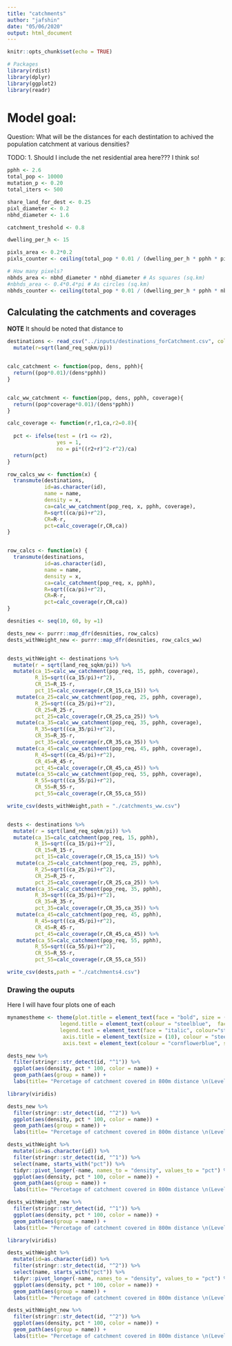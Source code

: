 ```yaml
---
title: "catchments"
author: "jafshin"
date: "05/06/2020"
output: html_document
---
```


```r
knitr::opts_chunk$set(echo = TRUE)

# Packages
library(rdist)
library(dplyr)
library(ggplot2)
library(readr)

```

# Model goal:

Question: What will be the distances for each destintation to achived the population catchment at various densities?

TODO:
 1. Should I include the net residential area here??? I think so!
 

```r

pphh <- 2.6
total_pop <- 10000
mutation_p <- 0.20
total_iters <- 500

share_land_for_dest <- 0.25
pixl_diameter <- 0.2
nbhd_diameter <- 1.6

catchment_treshold <- 0.8

dwelling_per_h <- 15

pixls_area <- 0.2*0.2
pixls_counter <- ceiling(total_pop * 0.01 / (dwelling_per_h * pphh * pixls_area))

# How many pixels?
nbhds_area <- nbhd_diameter * nbhd_diameter # As squares (sq.km)
#nbhds_area <- 0.4*0.4*pi # As circles (sq.km)
nbhds_counter <- ceiling(total_pop * 0.01 / (dwelling_per_h * pphh * nbhds_area))

```

## Calculating the catchments and coverages

**NOTE** It should be noted that distance to  

```r

destinations <- read_csv("../inputs/destinations_forCatchment.csv", col_names = T) %>% 
  mutate(r=sqrt(land_req_sqkm/pi))


calc_catchment <- function(pop, dens, pphh){
  return((pop*0.01)/(dens*pphh))
}


calc_ww_catchment <- function(pop, dens, pphh, coverage){
  return((pop*coverage*0.01)/(dens*pphh))
}

calc_coverage <- function(r,r1,ca,r2=0.8){
  
  pct <- ifelse(test = (r1 <= r2),
                yes = 1, 
                no = pi*((r2+r)^2-r^2)/ca)
  return(pct)
}

row_calcs_ww <- function(x) {
  transmute(destinations, 
            id=as.character(id),
            name = name,
            density = x,
            ca=calc_ww_catchment(pop_req, x, pphh, coverage),
            R=sqrt((ca/pi)+r^2),
            CR=R-r,
            pct=calc_coverage(r,CR,ca))
}


row_calcs <- function(x) {
  transmute(destinations, 
            id=as.character(id),
            name = name,
            density = x,
            ca=calc_catchment(pop_req, x, pphh),
            R=sqrt((ca/pi)+r^2),
            CR=R-r,
            pct=calc_coverage(r,CR,ca))
}

desnities <- seq(10, 60, by =1)

dests_new <- purrr::map_dfr(desnities, row_calcs)
dests_withWeight_new <- purrr::map_dfr(desnities, row_calcs_ww)


dests_withWeight <- destinations %>%
  mutate(r = sqrt(land_req_sqkm/pi)) %>% 
  mutate(ca_15=calc_ww_catchment(pop_req, 15, pphh, coverage),
         R_15=sqrt((ca_15/pi)+r^2),
         CR_15=R_15-r,
         pct_15=calc_coverage(r,CR_15,ca_15)) %>% 
   mutate(ca_25=calc_ww_catchment(pop_req, 25, pphh, coverage),
         R_25=sqrt((ca_25/pi)+r^2),
         CR_25=R_25-r,
         pct_25=calc_coverage(r,CR_25,ca_25)) %>% 
   mutate(ca_35=calc_ww_catchment(pop_req, 35, pphh, coverage),
         R_35=sqrt((ca_35/pi)+r^2),
         CR_35=R_35-r,
         pct_35=calc_coverage(r,CR_35,ca_35)) %>% 
   mutate(ca_45=calc_ww_catchment(pop_req, 45, pphh, coverage),
         R_45=sqrt((ca_45/pi)+r^2),
         CR_45=R_45-r,
         pct_45=calc_coverage(r,CR_45,ca_45)) %>%
   mutate(ca_55=calc_ww_catchment(pop_req, 55, pphh, coverage),
         R_55=sqrt((ca_55/pi)+r^2),
         CR_55=R_55-r,
         pct_55=calc_coverage(r,CR_55,ca_55))

write_csv(dests_withWeight,path = "./catchments_ww.csv")


dests <- destinations %>%
  mutate(r = sqrt(land_req_sqkm/pi)) %>% 
  mutate(ca_15=calc_catchment(pop_req, 15, pphh),
         R_15=sqrt((ca_15/pi)+r^2),
         CR_15=R_15-r,
         pct_15=calc_coverage(r,CR_15,ca_15)) %>% 
   mutate(ca_25=calc_catchment(pop_req, 25, pphh),
         R_25=sqrt((ca_25/pi)+r^2),
         CR_25=R_25-r,
         pct_25=calc_coverage(r,CR_25,ca_25)) %>% 
   mutate(ca_35=calc_catchment(pop_req, 35, pphh),
         R_35=sqrt((ca_35/pi)+r^2),
         CR_35=R_35-r,
         pct_35=calc_coverage(r,CR_35,ca_35)) %>% 
   mutate(ca_45=calc_catchment(pop_req, 45, pphh),
         R_45=sqrt((ca_45/pi)+r^2),
         CR_45=R_45-r,
         pct_45=calc_coverage(r,CR_45,ca_45)) %>%
   mutate(ca_55=calc_catchment(pop_req, 55, pphh),
         R_55=sqrt((ca_55/pi)+r^2),
         CR_55=R_55-r,
         pct_55=calc_coverage(r,CR_55,ca_55))

write_csv(dests,path = "./catchments4.csv")

```

### Drawing the ouputs

Here I will have four plots one of each

```r
mynamestheme <- theme(plot.title = element_text(face = "bold", size = (12)), 
                 legend.title = element_text(colour = "steelblue",  face = "bold.italic"), 
                 legend.text = element_text(face = "italic", colour="steelblue4"), 
                  axis.title = element_text(size = (10), colour = "steelblue4"),
                  axis.text = element_text(colour = "cornflowerblue", size = (10)))
```

```r

dests_new %>% 
  filter(stringr::str_detect(id, "^1")) %>% 
  ggplot(aes(density, pct * 100, color = name)) +
  geom_path(aes(group = name)) +
  labs(title= "Percetage of catchment covered in 800m distance \n(Level 1 destinations)", y="Percentage (%)", x = "Density (Dwelling per Hectare)", color = "Destination")

```


```r
library(viridis)

dests_new %>% 
  filter(stringr::str_detect(id, "^2")) %>% 
  ggplot(aes(density, pct * 100, color = name)) +
  geom_path(aes(group = name)) +
  labs(title= "Percetage of catchment covered in 800m distance \n(Level 2 destinations)", y="Percentage (%)", x = "Density (Dwelling per Hectare)", color = "Destination")

```


```r
dests_withWeight %>% 
  mutate(id=as.character(id)) %>% 
  filter(stringr::str_detect(id, "^1")) %>% 
  select(name, starts_with("pct")) %>%
  tidyr::pivot_longer(-name, names_to = "density", values_to = "pct") %>% 
  ggplot(aes(density, pct * 100, color = name)) +
  geom_path(aes(group = name)) +
  labs(title= "Percetage of catchment covered in 800m distance \n(Level 1 destinations)", y="Percentage (%)", x = "Density (Dwelling per Hectare)", color = "Destination")

dests_withWeight_new %>% 
  filter(stringr::str_detect(id, "^1")) %>% 
  ggplot(aes(density, pct * 100, color = name)) +
  geom_path(aes(group = name)) +
  labs(title= "Percetage of catchment covered in 800m distance \n(Level 1 destinations)", y="Percentage (%)", x = "Density (Dwelling per Hectare)", color = "Destination")

```


```r
library(viridis)

dests_withWeight %>% 
  mutate(id=as.character(id)) %>% 
  filter(stringr::str_detect(id, "^2")) %>% 
  select(name, starts_with("pct")) %>%
  tidyr::pivot_longer(-name, names_to = "density", values_to = "pct") %>% 
  ggplot(aes(density, pct * 100, color = name)) +
  geom_path(aes(group = name)) +
  labs(title= "Percetage of catchment covered in 800m distance \n(Level 2 destinations)", y="Percentage (%)", x = "Density (Dwelling per Hectare)", color = "Destination")

dests_withWeight_new %>% 
  filter(stringr::str_detect(id, "^2")) %>% 
  ggplot(aes(density, pct * 100, color = name)) +
  geom_path(aes(group = name)) +
  labs(title= "Percetage of catchment covered in 800m distance \n(Level 2 destinations)", y="Percentage (%)", x = "Density (Dwelling per Hectare)", color = "Destination")

```
